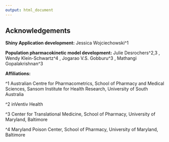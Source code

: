 ```yaml
---
output: html_document
---
```


## Acknowledgements

**Shiny Application development:** Jessica Wojciechowski^1

**Population pharmacokinetic model development:** Julie Desrochers^2,3 , Wendy Klein-Schwartz^4 , Jogarao V.S. Gobburu^3 , Mathangi Gopalakrishnan^3

**Affiliations:**

^1 Australian Centre for Pharmacometrics, School of Pharmacy and Medical Sciences, Sansom Institute for Health Research, University of South Australia

^2 inVentiv Health

^3 Center for Translational Medicine, School of Pharmacy, University of Maryland, Baltimore

^4 Maryland Poison Center, School of Pharmacy, University of Maryland, Baltimore
